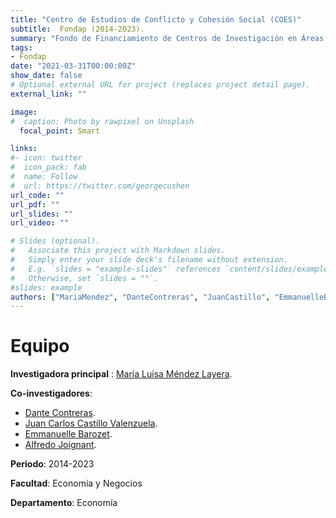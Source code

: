 ```yaml
---
title: "Centro de Estudios de Conflicto y Cohesión Social (COES)"
subtitle:  Fondap (2014-2023).
summary: "Fondo de Financiamiento de Centros de Investigación en Áreas Prioritarias"
tags:
- Fondap
date: "2021-03-31T00:00:00Z"
show_date: false
# Optional external URL for project (replaces project detail page).
external_link: ""

image:
#  caption: Photo by rawpixel on Unsplash
  focal_point: Smart

links:
#- icon: twitter
#  icon_pack: fab
#  name: Follow
#  url: https://twitter.com/georgecushen
url_code: ""
url_pdf: ""
url_slides: ""
url_video: ""

# Slides (optional).
#   Associate this project with Markdown slides.
#   Simply enter your slide deck's filename without extension.
#   E.g. `slides = "example-slides"` references `content/slides/example-slides.md`.
#   Otherwise, set `slides = ""`.
#slides: example
authors: ["MariaMendez", "DanteContreras", "JuanCastillo", "EmmanuelleBarozet", "AlfredoJoignant"]
---
```


# Equipo

**Investigadora principal** : [María Luisa Méndez Layera](../../../authors/mariamendez/).

**Co-investigadores**:

- [Dante Contreras](../../../authors/dantecontreras/).
- [Juan Carlos Castillo Valenzuela](../../../authors/juancastillo/).
- [Emmanuelle Barozet](../../../authors/emmanuellebarozet/).
- [Alfredo Joignant](../../../authors/alfredojoignant/).


**Periodo**: 2014-2023

**Facultad**: Economía y Negocios

**Departamento**: Economía

